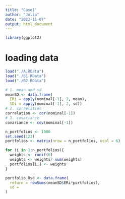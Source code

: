 ```yaml
---
title: "Case1"
author: "Julia"
date: "2023-11-07"
output: html_document
---
```

```r
library(ggplot2)
```


# loading data
```r
load("./A.RData")
load("./B1.RData")
load("./B2.RData")
```

```r
# 1. mean and sd
meanSD <- data.frame(
  ERi = apply(nominal[-1], 2, mean),
  SDi = apply(nominal[-1], 2, sd))
# 2. correlation
correlation <- cor(nominal[-1])
# 3. covariance
covariance <- cov(nominal[-1])
```

```r
n_portfolios <- 1000
set.seed(123)
portfolios <- matrix(nrow = n_portfolios, ncol = 6)

for (i in 1:n_portfolios){
  weights <- runif(6)
  weights <- weights/ sum(weights)
  portfolios[i,] <- weights
}

portfolio_Rsd <- data.frame(
  return = rowSums(meanSD$ERi*portfolios),
  sd = 
)
```

















